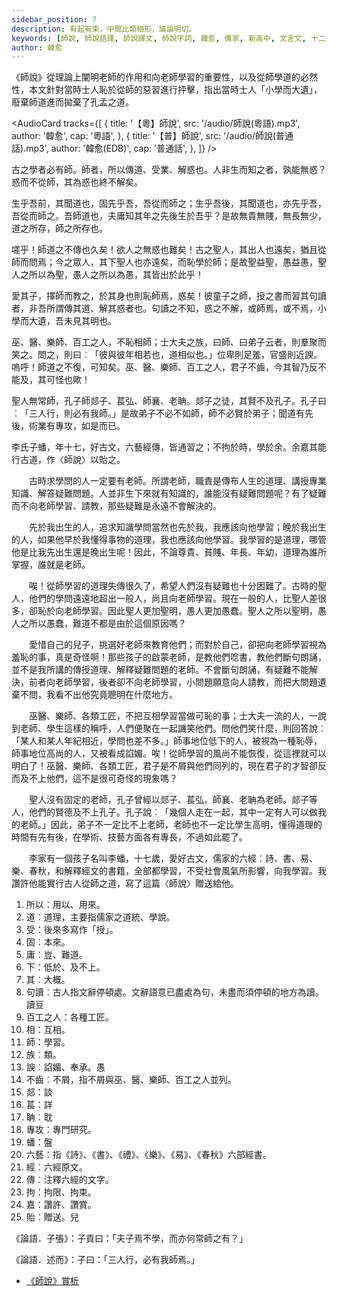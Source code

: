 ```yaml
---
sidebar_position: 7
description: 有起有束，中間比類相形，議論明切。
keywords: [師說, 師說語譯, 師說譯文, 師說字詞, 韓愈, 儒家, 新高中, 文言文, 十二篇範文, DSE]
author: 韓愈
---
```


<Intro>

《師說》從理論上闡明老師的作用和向老師學習的重要性，以及從師學道的必然性，本文針對當時士人恥於從師的惡習進行抨擊，指出當時士人「小學而大遺」，廢棄師道進而拋棄了孔孟之道。

</Intro>

<AudioCard
  tracks={[
    {
      title: '【粵】師說',
      src: '/audio/師說(粵語).mp3',
      author: '韓愈',
      cap: '粵語',
    },
    {
      title: '【普】師說',
      src: '/audio/師說(普通話).mp3',
      author: '韓愈(EDB)',
      cap: '普通話',
    },
  ]}
/>

<MainText>

<div className="main prose" data-paragraph='true'>

古之學者必有師。師者，<Annotate title="用以、用來。">所以</Annotate>傳<Annotate title="道理，主要指儒家之道統、學說。">道</Annotate>、<Annotate title="後來多寫「授」。">受</Annotate>業、解惑也。人非生而知之者，孰能無惑？惑而不從師，其為惑也終不解矣。

生乎吾前，其聞道也，<Annotate title="本來。">固</Annotate>先乎吾，吾從而師之；生乎吾後，其聞道也，亦先乎吾，吾從而師之。吾師道也，夫<Annotate title="豈、難道。">庸</Annotate>知其年之先後生於吾乎？是故無貴無賤，無長無少，道之所存，師之所存也。

嗟乎！師道之不傳也久矣！欲人之無惑也難矣！古之聖人，其出人也遠矣，猶且從師而問焉；今之眾人，其<Annotate title="低於、及不上。">下</Annotate>聖人也亦遠矣，而恥學於師；是故聖益聖，愚益愚，聖人之所以為聖，愚人之所以為愚，<Annotate title="大概。">其</Annotate>皆出於此乎！

愛其子，擇師而教之，於其身也則恥師焉，惑矣！彼童子之師，授之書而習其<Annotate title="古人指文辭停頓處。文辭語意已盡處為句，未盡而須停頓的地方為讀。讀粵 [豆]，[dau6]">句讀</Annotate>者，非吾所謂傳其道、解其惑者也。句讀之不知，惑之不解，或師焉，或不焉，小學而大遺，吾未見其明也。

巫、醫、樂師、<Annotate title="各種工匠。">百工</Annotate>之人，不恥<Annotate title="互相。">相</Annotate><Annotate title="學習。">師</Annotate>；士大夫之<Annotate title="類。">族</Annotate>，曰師、曰弟子云者，則羣聚而笑之。問之，則曰︰「彼與彼年相若也，道相似也。」位卑則足羞，官盛則近<Annotate title="諂媚、奉承。粵 [愚]，[jyu4]">諛</Annotate>。嗚呼！師道之不復，可知矣。巫、醫、樂師、百工之人，君子<Annotate title="不屑，指不屑與巫、醫、樂師、百工之人並列。">不齒</Annotate>，今其智乃反不能及，其可怪也歟！

聖人無常師，孔子師<Annotate title="粵 [談]，[taam4]">郯</Annotate>子、<Annotate title="粵 [詳]，[coeng4]">萇</Annotate>弘、師襄、老<Annotate title="粵 [耽]，[daam1]">聃</Annotate>。郯子之徒，其賢不及孔子。孔子曰︰「三人行，則必有我師。」是故弟子不必不如師，師不必賢於弟子；聞道有先後，術業有<Annotate title="專門研究。">專攻</Annotate>，如是而已。

李氏子<Annotate title="粵 [盤]，[pun4]">蟠</Annotate>，年十七，好古文，<Annotate title="指《詩》、《書》、《禮》、《樂》、《易》、《春秋》六部經書。">六藝</Annotate><Annotate title="六經原文。">經</Annotate><Annotate title="注釋六經的文字。">傳</Annotate>，皆通習之；不<Annotate title="拘限、拘束。">拘</Annotate>於時，學於余。余<Annotate title="讚許、讚賞。">嘉</Annotate>其能行古道，作〈師說〉以<Annotate title="贈送。粵 [兒]，[ji4]">貽</Annotate>之。

</div>

</MainText>

<Translation>

　　古時求學問的人一定要有老師。所謂老師，職責是傳布人生的道理、講授專業知識、解答疑難問題。人並非生下來就有知識的，誰能沒有疑難問題呢？有了疑難而不向老師學習、請教，那些疑難是永遠不會解決的。

　　先於我出生的人，追求知識學問當然也先於我，我應該向他學習；晚於我出生的人，如果他早於我懂得事物的道理，我也應該向他學習。我學習的是道理，哪管他是比我先出生還是晚出生呢！因此，不論尊貴、貧賤、年長、年幼，道理為誰所掌握，誰就是老師。

　　唉！從師學習的道理失傳很久了，希望人們沒有疑難也十分困難了。古時的聖人，他們的學問遠遠地超出一般人，尚且向老師學習。現在一般的人，比聖人差很多，卻恥於向老師學習。因此聖人更加聖明，愚人更加愚蠢。聖人之所以聖明，愚人之所以愚蠢，難道不都是由於這個原因嗎？

　　愛惜自己的兒子，挑選好老師來教育他們；而對於自己，卻把向老師學習視為羞恥的事，真是奇怪啊！那些孩子的啟蒙老師，是教他們唸書，教他們斷句朗誦，並不是我所講的傳授道理、解釋疑難問題的老師。不會斷句朗誦，有疑難不能解決，前者向老師學習，後者卻不向老師學習，小問題願意向人請教，而把大問題遺棄不問，我看不出他究竟聰明在什麼地方。

　　巫醫、樂師、各類工匠，不把互相學習當做可恥的事；士大夫一流的人，一說到老師、學生這樣的稱呼，人們便聚在一起譏笑他們。問他們笑什麼，則回答說︰「某人和某人年紀相近，學問也差不多。」師事地位低下的人，被視為一種恥辱，師事地位高尚的人，又被看成諂媚。唉！從師學習的風尚不能恢復，從這裡就可以明白了！巫醫、樂師、各類工匠，君子是不屑與他們同列的，現在君子的才智卻反而及不上他們，這不是很可奇怪的現象嗎？

　　聖人沒有固定的老師，孔子曾經以郯子、萇弘、師襄、老聃為老師。郯子等人，他們的賢德及不上孔子。孔子說︰「幾個人走在一起，其中一定有人可以做我的老師。」因此，弟子不一定比不上老師，老師也不一定比學生高明，懂得道理的時間有先有後，在學術、技藝方面各有專長，不過如此罷了。

　　李家有一個孩子名叫李蟠，十七歲，愛好古文，儒家的六經︰詩、書、易、樂、春秋，和解釋經文的書籍，全部都學習，不受社會風氣所影響，向我學習。我讚許他能實行古人從師之道，寫了這篇〈師說〉贈送給他。

</Translation>

<Dictionary>

1. 所以：用以、用來。
2. 道︰道理，主要指儒家之道統、學說。
3. 受：後來多寫作「授」。
4. 固︰本來。
5. 庸︰豈、難道。
6. 下：低於、及不上。
7. 其︰大概。
8. 句讀︰古人指文辭停頓處。文辭語意已盡處為句，未盡而須停頓的地方為讀。讀<Jypt py="dau6">豆</Jypt>
9. 百工之人：各種工匠。
10. 相：互相。
11. 師：學習。
12. 族︰類。
13. 諛︰諂媚、奉承。<Jypt py="jyu4">愚</Jypt>
14. 不齒︰不屑，指不屑與巫、醫、樂師、百工之人並列。
15. 郯：<Jypt py="taam4">談</Jypt>
16. 萇：<Jypt py="coeng4">詳</Jypt>
17. 聃︰<Jypt py="daam1">耽</Jypt>
18. 專攻：專門研究。
19. 蟠：<Jypt py="pun4">盤</Jypt>
20. 六藝：指《詩》、《書》、《禮》、《樂》、《易》、《春秋》六部經書。
21. 經︰六經原文。
22. 傳︰注釋六經的文字。
23. 拘：拘限、拘束。
24. 嘉：讚許、讚賞。
25. 貽︰贈送。<Jypt py="ji4">兒</Jypt>

</Dictionary>

<Quote>

《論語．子張》：子貢曰：「夫子焉不學，而亦何常師之有？」

《論語．述而》：子曰：「三人行，必有我師焉。」

</Quote>


<Media>
  <Tabs>
    <TabItem value='經典動畫教材套' default>
      <Youtube id='O3bKd-Li5ho' />
    </TabItem>
  </Tabs>
</Media>

<Resources>

- [《師說》賞析](https://www.edb.gov.hk/attachment/tc/curriculum-development/kla/chi-edu/recommended-passages/KS4_12.pdf)

</Resources>
